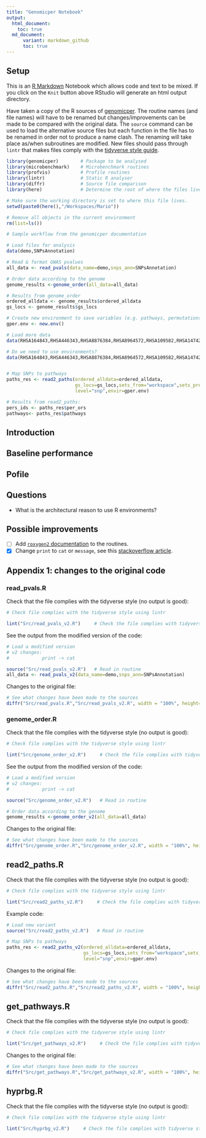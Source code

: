 ```yaml
---
title: "Genomicper Notebook"
output: 
  html_document:
    toc: true
  md_document:
      variant: markdown_github
      toc: true
---
```


## Setup

This is an [R Markdown](http://rmarkdown.rstudio.com) Notebook which allows 
code and text to be mixed. If you click on the `Knit` button above RStudio
will generate an html output directory.

Have taken a copy of the R sources of [genomicper](https://github.com/Genomicper/genomicper). 
The routine names (and file names) will have to be renamed but changes/improvements can be made
to be compared with the original data. The `source` command can be used to load the alternative
source files but each function in the file has to be renamed in order not to produce a name
clash. The renaming will take place as/when subroutines are modified. New files should pass
through `lintr` that makes files comply with the [tidyverse style guide](https://style.tidyverse.org/).

```r

library(genomicper)        # Package to be analysed
library(microbenchmark)    # Microbenchmark routines
library(profvis)           # Profile routines
library(lintr)             # Static R analyser
library(diffr)             # Source file comparison
library(here)              # Determine the root of where the files live

# Make sure the working directory is set to where this file lives.
setwd(paste0(here(),"/Workspaces/Mario"))

```

```r

# Remove all objects in the current environment
rm(list=ls())

# Sample workflow from the genomicper documentation

# Load files for analysis
data(demo,SNPsAnnotation)

# Read & format GWAS pvalues
all_data <- read_pvals(data_name=demo,snps_ann=SNPsAnnotation)

# Order data according to the genome
genome_results <-genome_order(all_data=all_data)

# Results from genome_order
ordered_alldata <- genome_results$ordered_alldata
gs_locs <- genome_results$gs_locs

# Create new environment to save variables (e.g. pathways, permutations):
gper.env <- new.env()

# Load more data
data(RHSA164843,RHSA446343,RHSA8876384,RHSA8964572,RHSA109582,RHSA1474244,envir=gper.env)

# Do we need to use environments?
data(RHSA164843,RHSA446343,RHSA8876384,RHSA8964572,RHSA109582,RHSA1474244)


# Map SNPs to pathways 
paths_res <- read2_paths(ordered_alldata=ordered_alldata,
                         gs_locs=gs_locs,sets_from="workspace",sets_prefix="RHSA",
                         level="snp",envir=gper.env)

# Results from read2_paths:		
pers_ids <- paths_res$per_ors
pathways<- paths_res$pathways

```

## Introduction

## Baseline performance

## Pofile

## Questions

* What is the architectural reason to use R environments?

## Possible improvements

- [ ] Add [`roxygen2` documentation](https://cran.r-project.org/web/packages/roxygen2/vignettes/roxygen2.html) to the routines.
- [x] Change `print` to `cat` or `message`, see this [stackoverflow article](https://stackoverflow.com/questions/36699272/why-is-message-a-better-choice-than-print-in-r-for-writing-a-package/36700294).


## Appendix 1: changes to the original code

### read_pvals.R

Check that the file complies with the tidyverse style (no output is good):

```r
# Check file complies with the tidyverse style using lintr

lint("Src/read_pvals_v2.R")     # Check the file complies with tidyverse style

```

See the output from the modified version of the code:

```r
# Load a modified version
# v2 changes: 
#            print -> cat

source("Src/read_pvals_v2.R")   # Read in routine
all_data <- read_pvals_v2(data_name=demo,snps_ann=SNPsAnnotation)
```

Changes to the original file:

```r
# See what changes have been made to the sources
diffr("Src/read_pvals.R","Src/read_pvals_v2.R", width = "100%", height="100%")

```

### genome_order.R

Check that the file complies with the tidyverse style (no output is good):

```r
# Check file complies with the tidyverse style using lintr

lint("Src/genome_order_v2.R")     # Check the file complies with tidyverse style

```

See the output from the modified version of the code:

```r
# Load a modified version
# v2 changes: 
#            print -> cat

source("Src/genome_order_v2.R")   # Read in routine

# Order data according to the genome
genome_results <-genome_order_v2(all_data=all_data)

```

Changes to the original file:

```r

# See what changes have been made to the sources
diffr("Src/genome_order.R","Src/genome_order_v2.R", width = "100%", height="100%")

```

## read2_paths.R

Check that the file complies with the tidyverse style (no output is good):

```r

# Check file complies with the tidyverse style using lintr

lint("Src/read2_paths_v2.R")     # Check the file complies with tidyverse style

```

Example code:

```r

# Load new variant
source("Src/read2_paths_v2.R")   # Read in routine

# Map SNPs to pathways 
paths_res <- read2_paths_v2(ordered_alldata=ordered_alldata,
                            gs_locs=gs_locs,sets_from="workspace",sets_prefix="RHSA",
                            level="snp",envir=gper.env)

```

Changes to the original file:

```r

# See what changes have been made to the sources
diffr("Src/read2_paths.R","Src/read2_paths_v2.R", width = "100%", height="100%")

```

## get_pathways.R

Check that the file complies with the tidyverse style (no output is good):

```r

# Check file complies with the tidyverse style using lintr

lint("Src/get_pathways_v2.R")     # Check the file complies with tidyverse style

```

Changes to the original file:

```r

# See what changes have been made to the sources
diffr("Src/get_pathways.R","Src/get_pathways_v2.R", width = "100%", height="100%")

```

## hyprbg.R

Check that the file complies with the tidyverse style (no output is good):

```r

# Check file complies with the tidyverse style using lintr

lint("Src/hyprbg_v2.R")     # Check the file complies with tidyverse style

```
